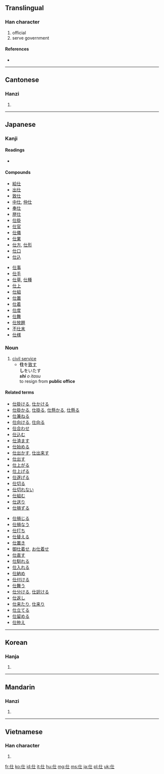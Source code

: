 ==Translingual==

===Han character===
{{Han char|rn=9|rad=人|as=03|sn=5|four=2421<sub>0</sub>|canj=人土 (OG)|ids=⿰[[亻]][[士]]}}

# official
# serve government

====References====
* {{Han ref|kx=0092.070|dkj=00368|dj=0195.100|hdz=10112.030|uh=4ED5|ud=20181|bh=A54B|bd=42315}}

----

==Cantonese==

===Hanzi===
{{yue-hanzi|jyut=|y=si6}}

# {{defn|lang=yue|sort=人03}}

----

==Japanese==

===Kanji===
{{ja-kanji|grade=3|rs=人03}}

====Readings====
* {{ja-readings|on=[[し]] ([[shi]]), [[じ]] ([[ji]])|kun=[[つかえる]] ([[仕える]], [[tsukaeru]]), [[つかまつる]] ([[仕る]], [[tsukamatsuru]])}}

====Compounds====
{{top2}}
* [[給仕]]
* [[出仕]]
* [[致仕]]
* [[中仕]], [[仲仕]]
* [[奉仕]]
* [[歴仕]]
* [[仕掛]]
* [[仕官]]
* [[仕儀]]
* [[仕業]]
* [[仕方]], [[仕形]]
* [[仕口]]
* [[仕込]]
{{mid2}}
* [[仕事]]
* [[仕手]]
* [[仕草]], [[仕種]]
* [[仕上]]
* [[仕組]]
* [[仕置]]
* [[仕着]]
* [[仕度]]
* [[仕舞]]
* [[仕放題]]
* [[不仕末]]
* [[仕様]]
{{bottom}}

===Noun===
{{ja-noun|k|hira=し|rom=shi}}

# [[civil service]]
#* '''仕'''を[[致す]]<br>'''し'''をいたす<br>'' '''shi''' o itasu''<br>to resign from '''public office'''

====Related terms====
{{top2}}
* [[仕掛ける]], [[仕かける]]
* [[仕掛かる]], [[仕掛る]], [[仕懸かる]], [[仕懸る]]
* [[仕兼ねる]]
* [[仕向ける]], [[仕向る]]
* [[仕合わせ]]
* [[仕込む]]
* [[仕済ます]]
* [[仕始める]]
* [[仕出かす]], [[仕出来す]]
* [[仕出す]]
* [[仕上がる]]
* [[仕上げる]]
* [[仕遂げる]]
* [[仕切る]]
* [[仕切れない]]
* [[仕組む]]
* [[仕送り]]
* [[仕損ずる]]
{{mid2}}
* [[仕損じる]]
* [[仕損なう]]
* [[仕打ち]]
* [[仕替える]]
* [[仕置き]]
* [[御仕着せ]], [[お仕着せ]]
* [[仕直す]]
* [[仕馴れる]]
* [[仕入れる]]
* [[仕納め]]
* [[仕付ける]]
* [[仕舞う]]
* [[仕分ける]], [[仕訳ける]]
* [[仕返し]]
* [[仕来たり]], [[仕来り]]
* [[仕立てる]]
* [[仕留める]]
* [[仕拵え]]
{{bottom}}

----

==Korean==

===Hanja===
{{ko-hanja|hangeul=사|rv=sa|mr=sa}}

# {{defn|lang=ko|sort=人03}}

----

==Mandarin==

===Hanzi===
{{cmn-hanzi|pin=[[shì]] ([[shi4]]), [[zhàng]] ([[zhang4]])|wg=shih<sup>4</sup>, chang<sup>4</sup>}}

# {{defn|lang=cmn|sort=人03}}

----

==Vietnamese==

===Han character===
{{vi-hantu|[[sĩ]], [[sải]], [[sảy]], [[sãi]], [[sẻ]], [[sễ]], [[sẽ]], [[sì]], [[sẩy]], [[sè]], [[sõi]], [[sỡi]], [[xảy]]|rs=人03}}

# {{defn|lang=vi|sort=人03}}

[[fr:仕]]
[[ko:仕]]
[[id:仕]]
[[it:仕]]
[[hu:仕]]
[[mg:仕]]
[[ms:仕]]
[[ja:仕]]
[[pl:仕]]
[[uk:仕]]